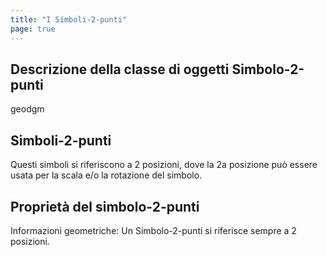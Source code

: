 ```yaml
---
title: "I Simboli-2-punti"
page: true
---
```

## Descrizione della classe di oggetti  <Bold> Simbolo-2-punti </Bold> 

 <Placeholder>geodgm</Placeholder> 
## Simboli-2-punti
Questi simboli si riferiscono a 2 posizioni, dove la 2a posizione pu&#242; essere usata per la scala e/o la rotazione del simbolo.

## Propriet&#224; del simbolo-2-punti
 <Bold> Informazioni geometriche: </Bold>  Un Simbolo-2-punti si riferisce sempre a 2 posizioni. 
